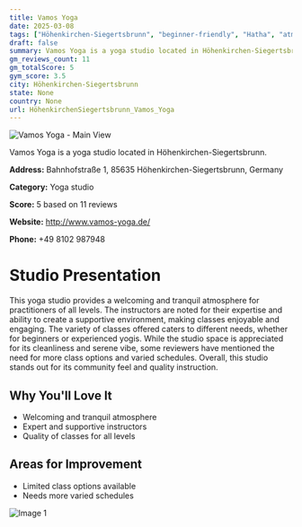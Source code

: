 ```yaml
---
title: Vamos Yoga
date: 2025-03-08
tags: ["Höhenkirchen-Siegertsbrunn", "beginner-friendly", "Hatha", "atmosphere", "Höhenkirchen-Siegertsbrunn"]  
draft: false
summary: Vamos Yoga is a yoga studio located in Höhenkirchen-Siegertsbrunn.
gm_reviews_count: 11
gm_totalScore: 5
gym_score: 3.5
city: Höhenkirchen-Siegertsbrunn
state: None
country: None
url: HöhenkirchenSiegertsbrunn_Vamos_Yoga
---
```


<div className="aspect-[16/9] relative my-8">
  <img 
    src="https://streetviewpixels-pa.googleapis.com/v1/thumbnail?panoid=u9Y-crd513zepFlXtZisjg&cb_client=maps_sv.tactile.gps&w=203&h=100&yaw=145.83003&pitch=0&thumbfov=100"
    alt="Vamos Yoga - Main View"
    className="object-cover absolute inset-0 w-full h-full rounded-lg"
  />
</div>

Vamos Yoga is a yoga studio located in Höhenkirchen-Siegertsbrunn.

**Address:** Bahnhofstraße 1, 85635 Höhenkirchen-Siegertsbrunn, Germany

**Category:** Yoga studio

**Score:** 5 based on 11 reviews

**Website:** http://www.vamos-yoga.de/

**Phone:** +49 8102 987948

# Studio Presentation

This yoga studio provides a welcoming and tranquil atmosphere for practitioners of all levels. The instructors are noted for their expertise and ability to create a supportive environment, making classes enjoyable and engaging. The variety of classes offered caters to different needs, whether for beginners or experienced yogis. While the studio space is appreciated for its cleanliness and serene vibe, some reviewers have mentioned the need for more class options and varied schedules. Overall, this studio stands out for its community feel and quality instruction.



## Why You'll Love It

- Welcoming and tranquil atmosphere
- Expert and supportive instructors
- Quality of classes for all levels

## Areas for Improvement

- Limited class options available
- Needs more varied schedules

<div className="grid grid-cols-1 xl:grid-cols-2 gap-4 my-8">
<div className="aspect-[4/3] relative"><img src="https://lh5.googleusercontent.com/p/AF1QipPDIqBhU0jO8H00ROZB-fulGk0vzmP2dL4cp2U=w1920-h1080-k-no" alt="Image 1" className="object-cover absolute inset-0 w-full h-full rounded-lg" /></div>
</div>